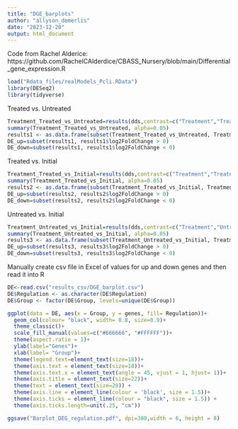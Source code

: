```yaml
---
title: "DGE_barplots"
author: "allyson_demerlis"
date: "2023-12-20"
output: html_document
---
```


Code from Rachel Alderice: https://github.com/RachelCAlderdice/CBASS_Nursery/blob/main/Differential_gene_expression.R

```r
load("Rdata_files/realModels_Pcli.RData")
library(DESeq2)
library(tidyverse)
```

Treated vs. Untreated
```r
Treatment_Treated_vs_Untreated=results(dds,contrast=c("Treatment","Treated","Untreated"))
summary(Treatment_Treated_vs_Untreated, alpha=0.05)
results1 <- as.data.frame(subset(Treatment_Treated_vs_Untreated, Treatment_Treated_vs_Untreated$padj<0.05))
DE_up=subset(results1, results1$log2FoldChange > 0) 
DE_down=subset(results1, results1$log2FoldChange < 0) 
```

Treated vs. Initial
```r
Treatment_Treated_vs_Initial=results(dds,contrast=c("Treatment","Treated","Initial"))
summary(Treatment_Treated_vs_Initial, alpha=0.05)
results2 <- as.data.frame(subset(Treatment_Treated_vs_Initial, Treatment_Treated_vs_Initial$padj<0.05))
DE_up=subset(results2, results2$log2FoldChange > 0) 
DE_down=subset(results2, results2$log2FoldChange < 0) 
```


Untreated vs. Initial
```r
Treatment_Untreated_vs_Initial=results(dds,contrast=c("Treatment","Untreated","Initial"))
summary(Treatment_Untreated_vs_Initial, alpha=0.05)
results3 <- as.data.frame(subset(Treatment_Untreated_vs_Initial, Treatment_Untreated_vs_Initial$padj<0.05))
DE_up=subset(results3, results3$log2FoldChange > 0) 
DE_down=subset(results3, results3$log2FoldChange < 0) 
```

Manually create csv file in Excel of values for up and down genes and then read it into R
```r
DE<-read.csv("results_csv/DGE_barplot.csv")
DE$Regulation <- as.character(DE$Regulation)
DE$Group <- factor(DE$Group, levels=unique(DE$Group))
```


```r
ggplot(data = DE, aes(x = Group, y = genes, fill= Regulation))+
  geom_col(colour= "black", width= 0.8, size=0.9)+
  theme_classic()+
  scale_fill_manual(values=c("#666666", "#FFFFFF"))+
  theme(aspect.ratio = 1)+
  ylab(label="Genes")+
  xlab(label= "Group")+
  theme(legend.text=element_text(size=18))+
  theme(axis.text = element_text(size=18))+
  theme(axis.text.x = element_text(angle = 45, vjust = 1, hjust= 1))+
  theme(axis.title = element_text(size=22))+
  theme(text = element_text(size=20)) +
  theme(axis.line = element_line(colour = 'black', size = 1.5))+
  theme(axis.ticks = element_line(colour = "black", size = 1.5)) +
  theme(axis.ticks.length=unit(.25, "cm"))

ggsave("Barplot_DEG_regulation.pdf", dpi=300,width = 6, height = 8)
```

